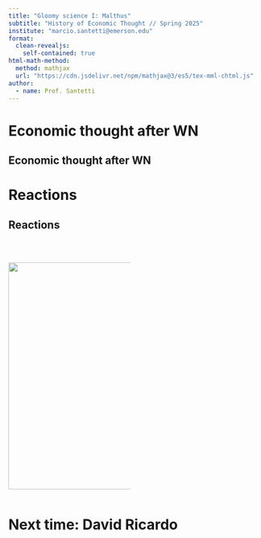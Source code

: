 ```yaml
---
title: "Gloomy science I: Malthus"
subtitle: "History of Economic Thought // Spring 2025"
institute: "marcio.santetti@emerson.edu"
format: 
  clean-revealjs:
    self-contained: true
html-math-method:
  method: mathjax
  url: "https://cdn.jsdelivr.net/npm/mathjax@3/es5/tex-mml-chtml.js"
author:
  - name: Prof. Santetti
---
```

  
# Economic thought after WN {background-color="#62259D"}
  
  
  
## Economic thought after WN



# Reactions {background-color="#62259D"}

## Reactions 

<br>


:::: {.columns}

::: {.column width="50%"}

![](malthus.png){fig-align="left" width="300" height="450"}

:::

::: {.column width="50%"}


:::


::::

# Next time: David Ricardo {background-color="#62259D"}